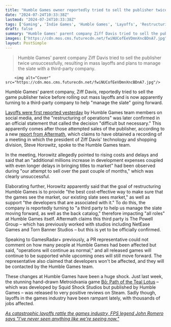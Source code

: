 ```yaml
---
title: "Humble Games owner reportedly tried to sell the publisher twice before turning to mass layoffs and a third party to help 'manage the slate'"
date: "2024-07-24T10:33:38Z"
lastmod: "2024-07-24T10:33:38Z"
tags: ['Gaming', 'Indie Games', 'Humble Games', 'Layoffs', 'Restructuring', 'Bō: Path of the Teal Lotus', 'Metroidvania']
draft: false
summary: "Humble Games' parent company Ziff Davis tried to sell the publisher twice unsuccessfully, resulting in mass layoffs and plans to manage the slate with a third-party company."
images: ["https://cdn.mos.cms.futurecdn.net/fwiNUCofEeVDmnXncBDnA7.jpg"]
layout: PostSimple
---
```

> Humble Games' parent company Ziff Davis tried to sell the publisher twice unsuccessfully, resulting in mass layoffs and plans to manage the slate with a third-party company.


        <img alt="Cover" src="https://cdn.mos.cms.futurecdn.net/fwiNUCofEeVDmnXncBDnA7.jpg"/>
        
Humble Games' parent company, Ziff Davis, reportedly tried to sell the game publisher twice before rolling out mass layoffs and is now apparently turning to a third-party company to help "manage the slate" going forward.

[<u>Layoffs were first reported yesterday</u>](https://www.gamesradar.com/games/ign-owner-reportedly-closes-humble-games-publisher-of-wildly-popular-indie-games-like-coral-island-unpacking-signalis-and-forager/) by Humble Games team members on social media, and the "restructuring of operations" was later confirmed in an official statement that called the decision "difficult but necessary." This apparently comes after those attempted sales of the publisher, according to a new [<u>report from Aftermath</u>](https://aftermath.site/humble-games-layoffs-closure-ziff-davis-ign), which claims to have obtained a recording of a meeting in which the president of Ziff Davis' technology and shopping division, Steve Horowitz, spoke to the Humble Games team.  

In the meeting, Horowitz allegedly pointed to rising costs and delays and said that an "additional millions increase in development expenses coupled with even longer delays in bringing titles to market" had been observed during "our attempt to sell over the past couple of months," which was clearly unsuccessful. 

Elaborating further, Horowitz apparently said that the goal of restructuring Humble Games is to provide "the best cost-effective way to make sure that the games see the market, our existing slate sees market," as well as support "the developers that are associated with it." To do this, the company is reportedly turning to "a third party to help us manage the slate moving forward, as well as the back catalog," therefore impacting "all roles" at Humble Games itself. Aftermath claims this third party is The Powell Group – which has previously worked with studios including NetEase Games and Torn Banner Studios – but this is yet to be officially confirmed. 

Speaking to GamesRadar+ previously, a PR representative could not comment on how many people at Humble Games had been affected but said, "operations will continue as normal," and all released games will continue to be supported while upcoming ones will still move forward. The representative also claimed that developers won't be affected, and they will be contacted by the Humble Games team.

These changes at Humble Games have been a huge shock. Just last week, the stunning hand-drawn Metroidvania game [<u>Bō: Path of the Teal Lotus</u>](https://www.gamesradar.com/games/adventure/this-beautiful-japanese-mythology-inspired-metroidvania-is-far-from-a-hollow-knight-clone-but-its-exactly-what-you-need-while-you-wait-for-silksong/) – which was developed by Squid Shock Studios but published by Humble Games – was released to very positive reviews on Steam. Sadly though, layoffs in the games industry have been rampant lately, with thousands of jobs affected.

[<u><em>As catastrophic layoffs rattle the games industry, FPS legend John Romero says "I've never seen anything like we're seeing now."</em></u>](https://www.gamesradar.com/as-catastrophic-layoffs-rattle-the-games-industry-fps-legend-john-romero-says-ive-never-seen-anything-like-were-seeing-now/)
        